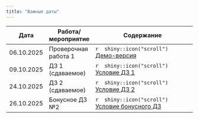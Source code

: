 ```yaml
---
title: "Важные даты"
---
```

 
Дата | Работа/мероприятие  | Содержание
-------- | -------- | --------------------------------------------------------
06.10.2025 | Проверочная работа 1 | `r  shiny::icon("scroll")` <a href="css_reg_test1_demo.pdf" title=>Демо-версия</a>
09.10.2025 | ДЗ 1 (сдаваемое) | `r  shiny::icon("scroll")` <a href="css_reg_hw1_submit.pdf" title=>Условие ДЗ 1</a>
24.10.2025 | ДЗ 2 (сдаваемое) | `r  shiny::icon("scroll")` <a href="css_reg_hw2_submit.pdf" title=>Условие ДЗ 2</a>
26.10.2025 | Бонусное ДЗ №2 | `r  shiny::icon("scroll")` <a href="css_reg_bonus2.pdf" title=>Условие бонусного ДЗ</a>





